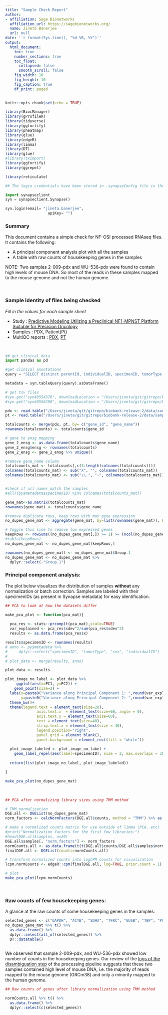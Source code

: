 ```yaml
---
title: "Sample Check Report"
author:
- affiliation: Sage Bionetworks
  affiliation_url: https://sagebionetworks.org/
  name: Jineta Banerjee
  url: null
date: '`r format(Sys.time(), "%d %B, %Y")`'
output: 
  html_document:
    toc: true
    number_sections: true
    toc_float:
      collapsed: false
      smooth_scroll: false
    fig_width: 10
    fig_height: 10
    fig_caption: true
    df_print: paged 
---
```


```r
knitr::opts_chunk$set(echo = TRUE)
```

```r

library(BiocManager)
library(gProfileR)
library(tidyverse)
library(ggfortify)
library(pheatmap)
library(glue)
library(edgeR)
library(limma)
library(DT)
library(glue)
#library(tximport)
library(ggfortify)
library(ggrepel)

library(reticulate)
```

```python

## The login credentials have been stored in .synapseConfig file in the home dir. If you dont have this setup, please make the file before trying to login.

import synapseclient
syn = synapseclient.Synapse()

syn.login(email= "jineta.banerjee",
                   apiKey= "")

```

### Summary

This document contains a simple check for NF-OSI processed RNAseq files. It contains the following:

-   A principal component analysis plot with all the samples
-   A table with raw counts of housekeeping genes in the samples

NOTE: Two samples 2-009-pdx and WU-536-pdx were found to contain high levels of mouse DNA. So most of the reads in these samples mapped to the mouse genome and not the human genome. 

 

### Sample identity of files being checked

*Fill in the values for each sample sheet*

-   Study : [Predictive Modeling Utilizing a Preclinical NF1-MPNST Platform Suitable for Precision Oncology](https://www.synapse.org/#!Synapse:syn21984813/wiki/602362)
-   Samples : PDX, Patient(Pt)
-   MultiQC reports : [PDX](https://www.synapse.org/#!Synapse:syn49553414), [PT](https://www.synapse.org/#!Synapse:syn49554818)

 

```python


## get clinical data
import pandas as pd

#get clinical annotations
query = "SELECT distinct parentId, individualID, specimenID, tumorType, tissue, sex, age, isCellLine FROM syn21993642 WHERE ( assay = 'rnaSeq' AND parentId = 'syn25173491')"

metadata = syn.tableQuery(query).asDataFrame()
```

```python

# get tsv files
#syn.get("syn49554376", downloadLocation = "/Users/jineta/git/gitrepo/biobank-release-2/data/samplecheck") #PDX
#syn.get("syn49556298", downloadLocation = "/Users/jineta/git/gitrepo/biobank-release-2/data/samplecheck") #PT

``` 

```r

pdx <- read.table("/Users/jineta/git/gitrepo/biobank-release-2/data/samplecheck/salmon.merged.gene_counts.tsv", sep = '\t', header = TRUE) %>% as.data.frame()
pt <- read.table("/Users/jineta/git/gitrepo/biobank-release-2/data/samplecheck/salmon.merged.gene_counts_PT.tsv", sep = '\t', header = TRUE) %>% as.data.frame()

totalcounts <- merge(pdx, pt, by= c("gene_id", "gene_name"))
rownames(totalcounts) <- totalcounts$gene_id

# gene to ensg mapping
gene_2_ensg <- as.data.frame(totalcounts$gene_name)
gene_2_ensg$ensg <- rownames(totalcounts)
gene_2_ensg <- gene_2_ensg %>% unique()

#remove gene_name column
totalcounts_mat <- totalcounts[,c(3:length(colnames(totalcounts)))] 
colnames(totalcounts_mat) <- sub("X", "", colnames(totalcounts_mat))
colnames(totalcounts_mat) <- sub("\\.", "-", colnames(totalcounts_mat))


#check if all names match the samples
#all((py$metadata$specimenID) %in% colnames(totalcounts_mat))

gene_mat<-as.matrix(totalcounts_mat)
rownames(gene_mat) <- totalcounts$gene_name

#remove duplicate rows, keep rows with max gene expression
no_dupes_gene_mat <- aggregate(gene_mat, by=list(rownames(gene_mat)), FUN=max)

# Toggle this line to remove low expressed genes
keepRows <- rowSums((no_dupes_gene_mat[,]) >= 1) >= (ncol(no_dupes_gene_mat[,])*0.1)
#table(keepRows)
no_dupes_gene_mat <- no_dupes_gene_mat[keepRows,]

rownames(no_dupes_gene_mat) <- no_dupes_gene_mat$Group.1 
no_dupes_gene_mat <- no_dupes_gene_mat %>%  
  dplyr::select(-"Group.1")

```

### Principal component analysis:

The plot below visualizes the distribution of samples **without** any normalization or batch correction. Samples are labeled with their specimenIDs (as present in Synapse metadata) for easy identification.

```r

## PCA to look at how the datasets differ

make_pca_plot <- function(pca_mat){
  
  pca_res <- stats::prcomp(t(pca_mat),scale=TRUE) 
  var_explained <- pca_res$sdev^2/sum(pca_res$sdev^2)
  results <- as.data.frame(pca_res$x)

results$specimenID <- rownames(results)
# anno <- py$metadata %>% 
#     dplyr::select("specimenID", "tumorType", "sex", "individualID")
#   
# plot_data <- merge(results, anno) 

plot_data <- results

plot_image_no_label <- plot_data %>% 
     ggplot(aes(x=PC1, y=PC2)) + 
    geom_point(size=2) +
  labs(x=paste0("Variance along Principal Component 1: ",round(var_explained[1]*100,1),"%"),
       y=paste0("Variance along Principal Component 2: ",round(var_explained[2]*100,1),"%"))
  theme_bw()+
  theme(legend.text = element_text(size=20), 
              axis.text.x  = element_text(size=60, angle = 0),
              axis.text.y = element_text(size=60),
              text = element_text(size=40),
              strip.text.x = element_text(size = 40),
              legend.position="right",
              panel.grid = element_blank(),
              panel.background = element_rect(fill = "white"))
  
  plot_image_labeled <- plot_image_no_label +
    geom_label_repel(aes(label=specimenID), size = 2, max.overlaps = 30)
  
  return(list(plot_image_no_label, plot_image_labeled))

}

make_pca_plot(no_dupes_gene_mat)
```

 


```r

## PCA after normalizing library sizes using TMM method

# TMM normalization
DGE.all <- DGEList(no_dupes_gene_mat)
norm_factors <- calcNormFactors(DGE.all$counts, method = "TMM") %>% as.data.frame()  # function from edgeR

# make a normalized counts matrix for use outside of limma (PCA, etc)
#print("Normalization factors for the first few libraries:")
#head(DGE.all$samples, n=20)
DGE.all$samples[, "norm.factors"] <- norm_factors
normCounts.all <- as.data.frame(t(t(DGE.all$counts/DGE.all$samples$norm.factors)))
finalDGE.all <- DGEList(counts=normCounts.all)

# transform normalized counts into logCPM counts for visualization
lcpm.normCounts <- edgeR::cpm(finalDGE.all, log=TRUE, prior.count = 1)

# plot
make_pca_plot(lcpm.normCounts)

```

 

### Raw counts of few housekeeping genes:

A glance at the raw counts of some housekeeping genes in the samples:

```r

selected_genes <- c("GAPDH", "ACTB", "SDHA", "TFRC", "GUSB", "TBP", "PGK1")
no_dupes_gene_mat %>% t() %>% 
  as.data.frame() %>% 
  dplyr::select(all_of(selected_genes)) %>% 
  DT::datatable()
  
```

We observed that sample 2-009-pdx, and WU-536-pdx showed low number of counts in the housekeeping genes. Our review of the [logs of the disambiguation step](https://www.synapse.org/#!Synapse:syn49550727) of the processing pipeline suggests that these two samples contained high level of mouse DNA, i.e. the majority of reads mapped to the mouse genome (GRCm38) and only a minority mapped to the human genome.

```r

## Raw counts of genes after library normalization using TMM method

normCounts.all %>% t() %>% 
  as.data.frame() %>% 
  dplyr::select(c(selected_genes))
  
```
